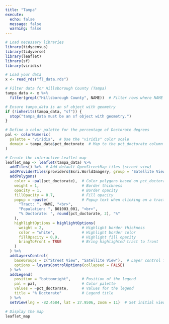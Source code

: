 ```yaml
---
title: "Tampa"
execute:
  echo: false
  message: false
  warning: false
---
```



```r
# Load necessary libraries
library(tidycensus)
library(tidyverse)
library(leaflet)
library(sf)
library(viridis)

# Load your data
x <- read_rds("fl_data.rds")
```


```r

# Filter data for Hillsborough County (Tampa)
tampa_data <- x %>%
  filter(grepl("Hillsborough County", NAME))  # Filter rows where NAME contains "Hillsborough County"

# Ensure tampa_data is an sf object with geometry
if (!inherits(tampa_data, "sf")) {
  stop("tampa_data must be an sf object with geometry.")
}

# Define a color palette for the percentage of Doctorate degrees
pal <- colorNumeric(
  palette = "viridis",  # Use the "viridis" color scale
  domain = tampa_data$pct_doctorate  # Map to the pct_doctorate column
)

# Create the interactive Leaflet map
leaflet_map <- leaflet(tampa_data) %>%
  addTiles() %>%  # Add default OpenStreetMap tiles (street view)
  addProviderTiles(providers$Esri.WorldImagery, group = "Satellite View") %>%  # Add satellite view
  addPolygons(
    color = ~pal(pct_doctorate),  # Color polygons based on pct_doctorate
    weight = 1,                   # Border thickness
    opacity = 1,                  # Border opacity
    fillOpacity = 0.7,            # Fill opacity
    popup = ~paste(               # Popup text when clicking on a tract
      "Tract: ", NAME, "<br>",
      "Population: ", B01003_001, "<br>",
      "% Doctorate: ", round(pct_doctorate, 2), "%"
    ),
    highlightOptions = highlightOptions(
      weight = 2,                 # Highlight border thickness
      color = "white",            # Highlight border color
      fillOpacity = 0.9,          # Highlight fill opacity
      bringToFront = TRUE         # Bring highlighted tract to front
    )
  ) %>%
  addLayersControl(
    baseGroups = c("Street View", "Satellite View"),  # Layer control for switching views
    options = layersControlOptions(collapsed = FALSE)
  ) %>%
  addLegend(
    position = "bottomright",     # Position of the legend
    pal = pal,                    # Color palette
    values = ~pct_doctorate,      # Values for the legend
    title = "% Doctorate"         # Legend title
  ) %>%
  setView(lng = -82.4584, lat = 27.9506, zoom = 11)  # Set initial view to Tampa

# Display the map
leaflet_map

```


